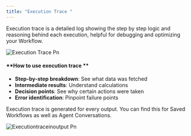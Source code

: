 ```yaml
---
title: "Execution Trace "
---
```


Execution trace is a detailed log showing the step by step logic and reasoning behind each execution, helpful for debugging and optimizing your Workflow.

![Execution Trace Pn](/images/ExecutionTrace.png)

#### **How to use execution trace **

- **Step-by-step breakdown**: See what data was fetched
- **Intermediate results**: Understand calculations
- **Decision points**: See why certain actions were taken
- **Error identification**: Pinpoint failure points

Execution trace is generated for every output. You can find this for Saved Workflows as well as Agent Conversations.

![Executiontraceinoutput Pn](/images/Executiontraceinoutput.png)